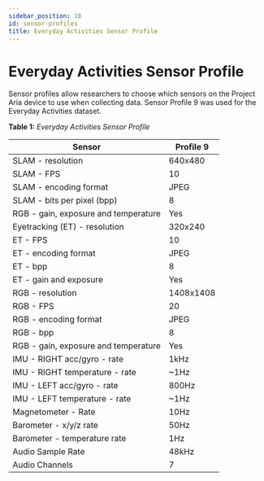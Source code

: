 ```yaml
---
sidebar_position: 18
id: sensor-profiles
title: Everyday Activities Sensor Profile
---
```


# Everyday Activities Sensor Profile

Sensor profiles allow researchers to choose which sensors on the Project Aria device to use when collecting data. Sensor Profile 9 was used for the Everyday Activities dataset.

**Table 1:** *Everyday Activities Sensor Profile*

|Sensor |Profile 9 |
|--- |--- |
|SLAM - resolution |640x480 |
|SLAM - FPS |10 |
|SLAM - encoding format |JPEG |
|SLAM - bits per pixel (bpp) |8 |
|RGB - gain, exposure and temperature |Yes |
|Eyetracking (ET) - resolution |320x240 |
|ET - FPS |10 |
|ET - encoding format |JPEG |
|ET - bpp |8 |
|ET - gain and exposure |Yes |
|RGB - resolution |1408x1408 |
|RGB - FPS |20 |
|RGB - encoding format |JPEG |
|RGB - bpp |8 |
|RGB - gain, exposure and temperature |Yes |
|IMU - RIGHT acc/gyro - rate |1kHz |
|IMU - RIGHT temperature - rate |~1Hz |
|IMU - LEFT acc/gyro - rate |800Hz |
|IMU - LEFT temperature - rate |~1Hz |
|Magnetometer - Rate |10Hz |
|Barometer - x/y/z rate |50Hz |
|Barometer - temperature rate |1Hz |
|Audio Sample Rate |48kHz |
|Audio Channels |7 |
